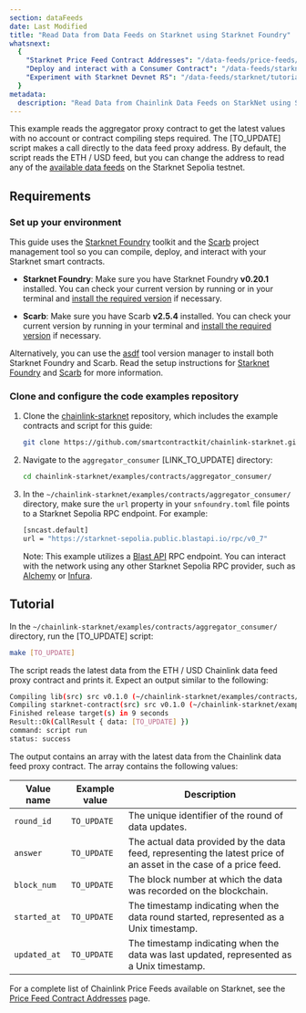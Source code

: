 ```yaml
---
section: dataFeeds
date: Last Modified
title: "Read Data from Data Feeds on Starknet using Starknet Foundry"
whatsnext:
  {
    "Starknet Price Feed Contract Addresses": "/data-feeds/price-feeds/addresses?network=starknet",
    "Deploy and interact with a Consumer Contract": "/data-feeds/starknet/tutorials/snfoundry/consumer-contract",
    "Experiment with Starknet Devnet RS": "/data-feeds/starknet/tutorials/snfoundry/sn-devnet-rs",
  }
metadata:
  description: "Read Data from Chainlink Data Feeds on StarkNet using Starknet Foundry."
---
```



This example reads the aggregator proxy contract to get the latest values with no account or contract compiling steps required. The [TO_UPDATE] script makes a call directly to the data feed proxy address. By default, the script reads the ETH / USD feed, but you can change the address to read any of the [available data feeds](/data-feeds/price-feeds/addresses?network=starknet) on the Starknet Sepolia testnet.

## Requirements

### Set up your environment

This guide uses the [Starknet Foundry](https://github.com/foundry-rs/starknet-foundry) toolkit and the [Scarb](https://github.com/software-mansion/scarb) project management tool so you can compile, deploy, and interact with your Starknet smart contracts.

- **Starknet Foundry**: Make sure you have Starknet Foundry **v0.20.1** installed. You can check your current version by running <CopyText text="snforge --version" code/> or <CopyText text="sncast --version" code/> in your terminal and [install the required version](https://github.com/foundry-rs/starknet-foundry#installation) if necessary.

- **Scarb**: Make sure you have Scarb **v2.5.4** installed. You can check your current version by running <CopyText text="scarb --version" code/> in your terminal and [install the required version](https://docs.swmansion.com/scarb/download.html#install-via-installation-script) if necessary.

Alternatively, you can use the [asdf](https://asdf-vm.com/guide/introduction.html) tool version manager to install both Starknet Foundry and Scarb. Read the setup instructions for [Starknet Foundry](https://github.com/foundry-rs/asdf-starknet-foundry) and [Scarb](https://docs.swmansion.com/scarb/download.html#install-via-asdf) for more information.

### Clone and configure the code examples repository

1. Clone the [chainlink-starknet](https://github.com/smartcontractkit/chainlink-starknet/) repository, which includes the example contracts and script for this guide:

   ```bash
   git clone https://github.com/smartcontractkit/chainlink-starknet.git
   ```

1. Navigate to the `aggregator_consumer` [LINK_TO_UPDATE] directory:

   ```bash
   cd chainlink-starknet/examples/contracts/aggregator_consumer/
   ```

1. In the `~/chainlink-starknet/examples/contracts/aggregator_consumer/` directory, make sure the `url` property in your `snfoundry.toml` file points to a Starknet Sepolia RPC endpoint. For example:

   ```bash
   [sncast.default]
   url = "https://starknet-sepolia.public.blastapi.io/rpc/v0_7"
   ```

   Note: This example utilizes a [Blast API](https://blastapi.io/public-api/starknet) RPC endpoint. You can interact with the network using any other Starknet Sepolia RPC provider, such as [Alchemy](https://www.alchemy.com/starknet) or [Infura](https://www.infura.io/networks/ethereum/starknet).

## Tutorial

In the `~/chainlink-starknet/examples/contracts/aggregator_consumer/` directory, run the [TO_UPDATE] script:

```bash
make [TO_UPDATE]
```

The script reads the latest data from the ETH / USD Chainlink data feed proxy contract and prints it. Expect an output similar to the following:

```bash
Compiling lib(src) src v0.1.0 (~/chainlink-starknet/examples/contracts/aggregator_consumer/scripts/Scarb.toml)
Compiling starknet-contract(src) src v0.1.0 (~/chainlink-starknet/examples/contracts/aggregator_consumer/scripts/Scarb.toml)
Finished release target(s) in 9 seconds
Result::Ok(CallResult { data: [TO_UPDATE] })
command: script run
status: success
```

The output contains an array with the latest data from the Chainlink data feed proxy contract. The array contains the following values:

| Value name   | Example value | Description                                                                                                       |
| ------------ | ------------- | ----------------------------------------------------------------------------------------------------------------- |
| `round_id`   | `TO_UPDATE`   | The unique identifier of the round of data updates.                                                               |
| `answer`     | `TO_UPDATE`   | The actual data provided by the data feed, representing the latest price of an asset in the case of a price feed. |
| `block_num`  | `TO_UPDATE`   | The block number at which the data was recorded on the blockchain.                                                |
| `started_at` | `TO_UPDATE`   | The timestamp indicating when the data round started, represented as a Unix timestamp.                            |
| `updated_at` | `TO_UPDATE`   | The timestamp indicating when the data was last updated, represented as a Unix timestamp.                         |

For a complete list of Chainlink Price Feeds available on Starknet, see the [Price Feed Contract Addresses](/data-feeds/price-feeds/addresses?network=starknet) page.
